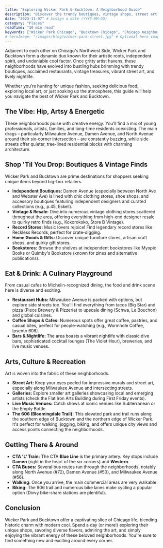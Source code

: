 ```yaml
---
title: "Exploring Wicker Park & Bucktown: A Neighborhood Guide"
description: "Discover the trendy boutiques, vintage shops, street art, vibrant dining scene, and unique energy of Chicago's Wicker Park and Bucktown neighborhoods."
date: "2023-11-07" # Assign a date (YYYY-MM-DD)
category: "Places"
readTime: "10 min read"
keywords: ["Wicker Park Chicago", "Bucktown Chicago", "Chicago neighborhoods", "things to do Wicker Park", "Wicker Park restaurants", "Bucktown shopping", "Chicago street art", "The 606 trail"]
# heroImage: "/images/blog/wicker-park-street.jpg" # Optional hero image
---
```


Adjacent to each other on Chicago's Northwest Side, Wicker Park and Bucktown form a dynamic duo known for their artistic roots, independent spirit, and undeniable cool factor. Once gritty artist havens, these neighborhoods have evolved into bustling hubs brimming with trendy boutiques, acclaimed restaurants, vintage treasures, vibrant street art, and lively nightlife.

Whether you're hunting for unique fashion, seeking delicious food, exploring local art, or just soaking up the atmosphere, this guide will help you navigate the best of Wicker Park and Bucktown.

## The Vibe: Hip, Artsy & Energetic

These neighborhoods pulse with creative energy. You'll find a mix of young professionals, artists, families, and long-time residents coexisting. The main drags – particularly Milwaukee Avenue, Damen Avenue, and North Avenue around their six-corner intersection – are constantly buzzing, while side streets offer quieter, tree-lined residential blocks with charming architecture.

## Shop 'Til You Drop: Boutiques & Vintage Finds

Wicker Park and Bucktown are prime destinations for shoppers seeking unique items beyond big-box retailers.

*   **Independent Boutiques:** Damen Avenue (especially between North Ave and Webster Ave) is lined with chic clothing stores, shoe shops, and accessory boutiques featuring independent designers and curated collections (e.g., p.45, Eskell).
*   **Vintage & Resale:** Dive into numerous vintage clothing stores scattered throughout the area, offering everything from high-end designer resale to quirky retro finds (e.g., Kokorokoko, Store B Vintage).
*   **Record Stores:** Music lovers rejoice! Find legendary record stores like Reckless Records, perfect for crate-digging.
*   **Home Goods & Gifts:** Discover unique furniture stores, artisan craft shops, and quirky gift stores.
*   **Bookstores:** Browse the shelves at independent bookstores like Myopic Books or Quimby's Bookstore (known for zines and alternative publications).

## Eat & Drink: A Culinary Playground

From casual cafes to Michelin-recognized dining, the food and drink scene here is diverse and exciting.

*   **Restaurant Hubs:** Milwaukee Avenue is packed with options, but explore side streets too. You'll find everything from tacos (Big Star) and pizza (Piece Brewery & Pizzeria) to upscale dining (Schwa, Le Bouchon) and global cuisines.
*   **Coffee Shops & Cafes:** Numerous spots offer great coffee, pastries, and casual bites, perfect for people-watching (e.g., Wormhole Coffee, Ipsento 606).
*   **Bars & Nightlife:** The area boasts a vibrant nightlife with classic dive bars, sophisticated cocktail lounges (The Violet Hour), breweries, and live music venues.

## Arts, Culture & Recreation

Art is woven into the fabric of these neighborhoods.

*   **Street Art:** Keep your eyes peeled for impressive murals and street art, especially along Milwaukee Avenue and intersecting streets.
*   **Galleries:** Explore smaller art galleries showcasing local and emerging artists (check the Flat Iron Arts Building during First Friday events).
*   **Live Music Venues:** Catch shows at iconic venues like Subterranean or the Empty Bottle.
*   **The 606 (Bloomingdale Trail):** This elevated park and trail runs along the southern edge of Bucktown and the northern edge of Wicker Park. It's perfect for walking, jogging, biking, and offers unique city views and access points connecting the neighborhoods.

## Getting There & Around

*   **CTA 'L' Train:** The CTA **Blue Line** is the primary artery. Key stops include **Damen** (right in the heart of the six corners) and **Western**.
*   **CTA Buses:** Several bus routes run through the neighborhoods, notably along North Avenue (#72), Damen Avenue (#50), and Milwaukee Avenue (#56).
*   **Walking:** Once you arrive, the main commercial areas are very walkable.
*   **Biking:** The 606 trail and numerous bike lanes make cycling a popular option (Divvy bike-share stations are plentiful).

## Conclusion

Wicker Park and Bucktown offer a captivating slice of Chicago life, blending historic charm with modern cool. Spend a day (or more!) exploring their unique shops, savoring diverse flavors, admiring the art, and simply enjoying the vibrant energy of these beloved neighborhoods. You're sure to find something new and exciting around every corner. 